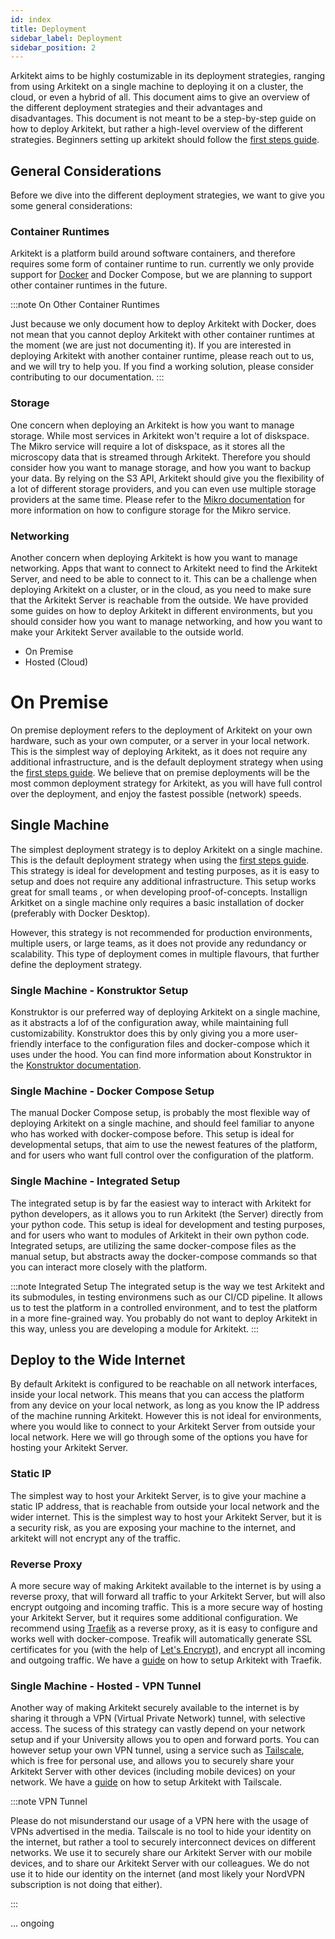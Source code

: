 ```yaml
---
id: index
title: Deployment
sidebar_label: Deployment
sidebar_position: 2
---
```




Arkitekt aims to be highly costumizable in its deployment strategies, ranging from using Arkitekt on a single machine to deploying it on a cluster, the cloud, or even a hybrid of all. 
This document aims to give an overview of the different deployment strategies and their advantages and disadvantages. 
This document is not meant to be a step-by-step guide on how to deploy Arkitekt, 
but rather a high-level overview of the different strategies. 
Beginners setting up arkitekt should follow the [first steps guide](../introduction/installation.mdx).

## General Considerations

Before we dive into the different deployment strategies, we want to give you some general considerations:

### Container Runtimes

Arkitekt is a platform build around software containers, and therefore requires some form of container runtime to run. currently
we only provide support for [Docker](https://www.docker.com/) and Docker Compose, but we are planning to support other container runtimes in the future.

:::note On Other Container Runtimes

Just because we only document how to deploy Arkitekt with Docker, does not mean that you cannot deploy Arkitekt with other container runtimes at the moment
(we are just not documenting it). If you are interested in deploying Arkitekt with another container runtime, please reach out to us, and we will try to help you.
If you find a working solution, please consider contributing to our documentation.
:::

### Storage

One concern when deploying an Arkitekt is how you want to manage storage. While most services in Arkitekt won't require a lot
of diskspace. The Mikro service will require a lot of diskspace, as it stores all the microscopy data that is streamed through Arkitekt. 
Therefore you should consider how you want to manage storage, and how you want to backup your data. By relying on the S3 API, Arkitekt
should give you the flexibility of a lot of different storage providers, and you can even use multiple storage providers at the same time.
Please refer to the [Mikro documentation](/docs/mikro/storage) for more information on how to configure storage for the Mikro service.


### Networking

Another concern when deploying Arkitekt is how you want to manage networking. Apps that want to connect to Arkitekt need to find the Arkitekt Server, and need to be able to connect to it.
This can be a challenge when deploying Arkitekt on a cluster, or in the cloud, as you need to make sure that the Arkitekt Server is reachable from the outside. We have provided
some guides on how to deploy Arkitekt in different environments, but you should consider how you want to manage networking, and how you want to make your Arkitekt Server available to the outside world.


- On Premise
- Hosted (Cloud)


# On Premise

On premise deployment refers to the deployment of Arkitekt on your own hardware, such as your own computer, or a server in your local network.
This is the simplest way of deploying Arkitekt, as it does not require any additional infrastructure,
and is the default deployment strategy when using the [first steps guide](../introduction/installation.mdx).
We believe that on premise deployments will be the most common deployment strategy for Arkitekt, 
as you will have full control over the deployment, and enjoy the fastest possible (network) speeds.




## Single Machine

The simplest deployment strategy is to deploy Arkitekt on a single machine. This is the default deployment strategy when using the [first steps guide](../introduction/installation.mdx). This strategy is ideal for development and testing purposes, as it is easy to setup and does not require any additional infrastructure. This setup works great for small teams , or when developing proof-of-concepts. Installign Arkitket on a single machine only requires a basic installation of docker (preferably with Docker Desktop).

However, this strategy is not recommended for production environments, multiple users, or large teams, as it does not provide any redundancy or scalability. This type of deployment comes in multiple flavours, that further define the deployment strategy.

### Single Machine - Konstruktor Setup

Konstruktor is our preferred way of deploying Arkitekt on a single machine, as it abstracts a lof of the configuration away, while maintaining full
customizability. Konstruktor does this by only giving you a more user-friendly interface to the configuration files and docker-compose which it uses
under the hood. You can find more information about Konstruktor in the [Konstruktor documentation](https://arkitekt.live/docs/introduction/installation#konstruktor).

### Single Machine - Docker Compose Setup

The manual Docker Compose setup, is probably the most flexible way of deploying Arkitekt on a single machine, and should feel familiar to anyone who has worked with docker-compose before. This setup is ideal for developmental setups, that aim to use the newest features of the platform, and for users who want full control over the configuration of the platform.

### Single Machine - Integrated Setup

The integrated setup is by far the easiest way to interact with Arkitekt for python developers, as it allows you to run Arkitekt (the Server) directly from your python code. This setup is ideal for development and testing purposes, and for users who want to modules of Arkitekt in their own python code. Integrated setups, are utilizing the same docker-compose files as the manual setup, but abstracts away the docker-compose commands
so that you can interact more closely with the platform.

:::note Integrated Setup
The integrated setup is the way we test Arkitekt and its submodules, in testing environmens such as our CI/CD pipeline. It allows us to test the platform in a controlled environment, and to test the platform in a more fine-grained way. You probably do not want to deploy Arkitekt in this way, unless you are developing a module for Arkitekt.
:::

## Deploy to the Wide Internet

By default Arkitekt is configured to be reachable on all network interfaces, inside your local network. This means that you can access the platform from any device on your local network, as long as you know the IP address of the machine running Arkitekt. However this is not ideal for environments, where you would like to connect to your Arkitekt Server from outside your local network. Here we will go through some of the options you have for hosting your Arkitekt Server.

### Static IP

The simplest way to host your Arkitekt Server, is to give your machine a static IP address, that is reachable from outside your local network and the wider internet. This is the simplest way to host your Arkitekt Server, but it is a security risk, as you are exposing your machine to the internet, and arkitekt will not encrypt any of the traffic.

### Reverse Proxy

A more secure way of making Arkitekt available to the internet is by using a reverse proxy, that will forward all traffic to your Arkitekt Server, but will also encrypt outgoing and incoming traffic. This is a more secure way of hosting your Arkitekt Server, but it requires some additional configuration. We recommend using [Traefik](https://doc.traefik.io/traefik/providers/docker/) as a reverse proxy, as it is easy to configure and works well with docker-compose. Treafik will automatically generate SSL certificates for you (with the help of [Let's Encrypt](https://letsencrypt.org/)), and encrypt all incoming and outgoing traffic. We have a [guide](https://arkitekt.live/docs/introduction/installation#traefik) on how to setup Arkitekt with Traefik.

### Single Machine - Hosted - VPN Tunnel

Another way of making Arkitekt securely available to the internet is by sharing it through a VPN (Virtual Private Network) tunnel, with selective access. The sucess of this strategy can vastly depend on your network setup and if your University allows you to open and forward ports. You can
however setup your own VPN tunnel, using a service such as [Tailscale](https://tailscale.com/), which is free for personal use, and allows you to
securely share your Arkitekt Server with other devices (including mobile devices) on your network. We have a [guide](https://arkitekt.live/docs/introduction/installation#tailscale) on how to setup Arkitekt with Tailscale.

:::note VPN Tunnel

Please do not misunderstand our usage of a VPN here with the usage of VPNs advertised in the media. Tailscale is no tool to hide your identity on the internet, but rather a tool to securely interconnect devices on different networks. We use it to securely share our Arkitekt Server with our mobile devices, and to share our Arkitekt Server with our colleagues. We do not use it to hide our identity on the internet (and most likely your NordVPN subscription is not doing that either).

:::

... ongoing
